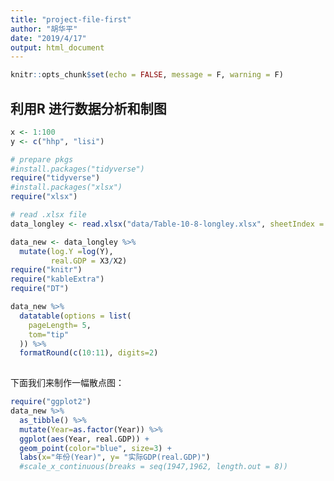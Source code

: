 ```yaml
---
title: "project-file-first"
author: "胡华平"
date: "2019/4/17"
output: html_document
---
```


```r
knitr::opts_chunk$set(echo = FALSE, message = F, warning = F)
```

## 利用R 进行数据分析和制图


```r
x <- 1:100
y <- c("hhp", "lisi")

```

```r
# prepare pkgs
#install.packages("tidyverse")
require("tidyverse")
#install.packages("xlsx")
require("xlsx")

# read .xlsx file
data_longley <- read.xlsx("data/Table-10-8-longley.xlsx", sheetIndex = 1) 

data_new <- data_longley %>%
  mutate(log.Y =log(Y), 
         real.GDP = X3/X2)
require("knitr")
require("kableExtra")
require("DT")

data_new %>% 
  datatable(options = list(
    pageLength= 5,
    tom="tip"
  )) %>%
  formatRound(c(10:11), digits=2)
  
```



下面我们来制作一幅散点图：

```r
require("ggplot2")
data_new %>% 
  as_tibble() %>%
  mutate(Year=as.factor(Year)) %>%
  ggplot(aes(Year, real.GDP)) +
  geom_point(color="blue", size=3) +
  labs(x="年份(Year)", y= "实际GDP(real.GDP)") 
  #scale_x_continuous(breaks = seq(1947,1962, length.out = 8))
  
```




